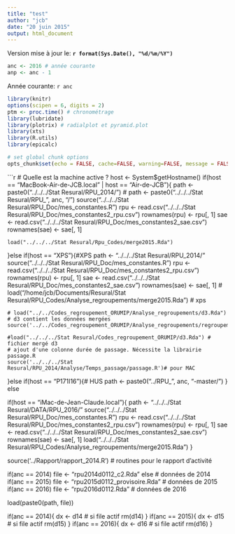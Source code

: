 ```yaml
---
title: "test"
author: "jcb"
date: "20 juin 2015"
output: html_document
---
```


Version mise à jour le: __`r format(Sys.Date(), "%d/%m/%Y")`__

```r
anc <- 2016 # année courante
anp <- anc - 1
```

Année courante: `r anc`

```r
library(knitr)
options(scipen = 6, digits = 2)
ptm <- proc.time() # chronométrage
library(lubridate)
library(plotrix) # radialplot et pyramid.plot
library(xts)
library(R.utils)
library(epicalc)

# set global chunk options
opts_chunk$set(echo = FALSE, cache=FALSE, warning=FALSE, message = FALSE, tidy=FALSE, fig.width=8, fig.height=6, scipen= 1, digits = 2)
```

```r
# Quelle est la machine active ?
host <- System$getHostname()
if(host == "MacBook-Air-de-JCB.local" | host == "Air-de-JCB"){
    path <- paste0("../../../Stat Resural/RPU_2014/")
    # path <- paste0("../../../Stat Resural/RPU_", anc, "/")
    source("../../../Stat Resural/RPU_Doc/mes_constantes.R")
    rpu <- read.csv("../../../Stat Resural/RPU_Doc/mes_constantes2_rpu.csv")
    rownames(rpu) <- rpu[, 1]
    sae <- read.csv("../../../Stat Resural/RPU_Doc/mes_constantes2_sae.csv")
    rownames(sae) <- sae[, 1]

    load("../../../Stat Resural/Rpu_Codes/merge2015.Rda")

}else if(host == "XPS"){#XPS
    path <- "../../../Stat Resural/RPU_2014/"
    source("../../../Stat Resural/RPU_Doc/mes_constantes.R")
    rpu <- read.csv("../../../Stat Resural/RPU_Doc/mes_constantes2_rpu.csv")
    rownames(rpu) <- rpu[, 1]
    sae <- read.csv("../../../Stat Resural/RPU_Doc/mes_constantes2_sae.csv")
    rownames(sae) <- sae[, 1]
    #
    load("/home/jcb/Documents/Resural/Stat Resural/RPU_Codes/Analyse_regroupements/merge2015.Rda") # xps

    # load("../../Codes_regroupement_ORUMIP/Analyse_regroupements/d3.Rda") # d3 contient les données mergées
    source('../../Codes_regroupement_ORUMIP/Analyse_regroupements/regroupement.R')

    #load("../../../Stat Resural/Codes_regroupement_ORUMIP/d3.Rda") # fichier mergé d3
    # ajout d'une colonne durée de passage. Nécessite la librairie passage.R
    source('../../../Stat Resural/RPU_2014/Analyse/Temps_passage/passage.R')# pour MAC

}else if(host == "P171I16"){# HUS
    path <- paste0("../RPU_", anc, "-master/")
} else

if(host == "iMac-de-Jean-Claude.local"){
    path <- "../../../Stat Resural/DATA/RPU_2016/"
    source("../../../Stat Resural/RPU_Doc/mes_constantes.R")
    rpu <- read.csv("../../../Stat Resural/RPU_Doc/mes_constantes2_rpu.csv")
    rownames(rpu) <- rpu[, 1]
    sae <- read.csv("../../../Stat Resural/RPU_Doc/mes_constantes2_sae.csv")
    rownames(sae) <- sae[, 1]
    load("../../../Stat Resural/RPU_Codes/Analyse_regroupements/merge2015.Rda") 
}

source('../Rapport/rapport_2014.R') # routines pour le rapport d'activité

if(anc == 2014)
    file <- "rpu2014d0112_c2.Rda" else # données de 2014
if(anc == 2015)
    file <- "rpu2015d0112_provisoire.Rda" # données de 2015
if(anc == 2016)
    file <- "rpu2016d0112.Rda" # données de 2016

load(paste0(path, file))

if(anc == 2014){
    dx <- d14 # si file actif
    rm(d14)
    }
if(anc == 2015){
    dx <- d15 # si file actif
    rm(d15)
    }
if(anc == 2016){
    dx <- d16 # si file actif
    rm(d16)
    }
